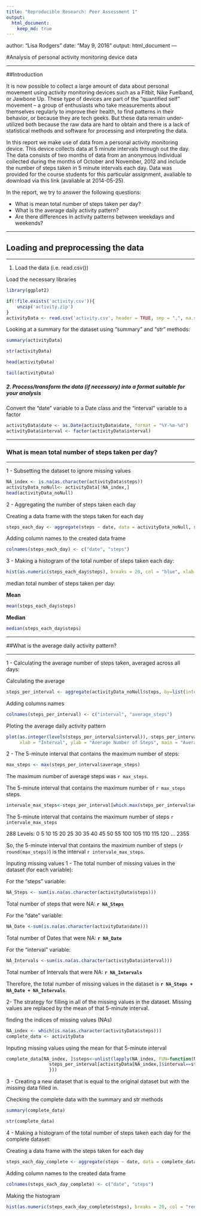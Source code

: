 ```yaml
---
title: "Reproducible Research: Peer Assessment 1"
output: 
  html_document:
    keep_md: true
---
```


author: "Lisa Rodgers"
date: "May 9, 2016"
output: html_document
---

#Analysis of personal activity monitoring device data

-----


##Introduction

It is now possible to collect a large amount of data about personal movement using activity monitoring devices such as a Fitbit, Nike Fuelband, or Jawbone Up. These type of devices are part of the “quantified self” movement – a group of enthusiasts who take measurements about themselves regularly to improve their health, to find patterns in their behavior, or because they are tech geeks. But these data remain under-utilized both because the raw data are hard to obtain and there is a lack of statistical methods and software for processing and interpreting the data.

In this report we make use of data from a personal activity monitoring device. This device collects data at 5 minute intervals through out the day. The data consists of two months of data from an anonymous individual collected during the months of October and November, 2012 and include the number of steps taken in 5 minute intervals each day. Data was provided for the course students for this particular assignment, avaliable to download via this link (avaliable at 2014-05-25).

In the report, we try to answer the following questions:

* What is mean total number of steps taken per day?
* What is the average daily activity pattern?
* Are there differences in activity patterns between weekdays and weekends?


-----

## Loading and preprocessing the data

-----

1. Load the data (i.e. read.csv())

Load the necessary libraries

```r
library(ggplot2)
```


```r
if(!file.exists('activity.csv')){
    unzip('activity.zip')
}
activityData <- read.csv('activity.csv', header = TRUE, sep = ",", na.strings = "NA")
```




Looking at a summary for the dataset using “summary” and “str” methods:

```r
summary(activityData)
```

```r
str(activityData)
```

```r
head(activityData)
```

```r
tail(activityData)
```

##### 2. Process/transform the data (if necessary) into a format suitable for your analysis
Convert the “date” variable to a Date class and the “interval” variable to a factor

```r
activityData$date <- as.Date(activityData$date, format = "%Y-%m-%d")
activityData$interval <- factor(activityData$interval)
```

-----

### What is mean total number of steps taken per day?

-----

1 - Subsetting the dataset to ignore missing values


```r
NA_index <- is.na(as.character(activityData$steps))
activityData_noNull<- activityData[!NA_index,]
head(activityData_noNull)
```



2 - Aggregating the number of steps taken each day

Creating a data frame with the steps taken for each day

```r
steps_each_day <- aggregate(steps ~ date, data = activityData_noNull, sum)
```

Adding column names to the created data frame

```r
colnames(steps_each_day) <- c("date", "steps")
```

3 - Making a histogram of the total number of steps taken each day:
```r
hist(as.numeric(steps_each_day$steps), breaks = 20, col = "blue", xlab = "Number of Steps", main= "Histogram of the Daily Steps")
```

median total number of steps taken per day:

**Mean**
```r
mean(steps_each_day$steps)
```


**Median**
```r
median(steps_each_day$steps)
```

-----

##What is the average daily activity pattern?

-----

1 - Calculating the average number of steps taken, averaged across all days:

Calculating the average
```r
steps_per_interval <- aggregate(activityData_noNull$steps, by=list(interval=activityData_noNull$interval), FUN=mean)
```

Adding columns names
```r
colnames(steps_per_interval) <- c("interval", "average_steps")
```

Ploting the average daily activity pattern 
```r
plot(as.integer(levels(steps_per_interval$interval)), steps_per_interval$average_steps, type="l",
     xlab = "Interval", ylab = "Average Number of Steps", main = "Average Daily Activity Pattern",  col ="blue")

```

2 - The 5-minute interval that contains the maximum number of steps:

```r
max_steps <- max(steps_per_interval$average_steps)

```
The maximum number of average steps was `r max_steps`.

The 5-minute interval that contains the maximum number of `r max_steps` steps.
```r
intervale_max_steps<-steps_per_interval[which.max(steps_per_interval$average_steps),]$interval

```
The 5-minute interval that contains the maximum number of steps `r intervale_max_steps`


288 Levels: 0 5 10 15 20 25 30 35 40 45 50 55 100 105 110 115 120 ... 2355

So, the 5-minute interval that contains the maximum number of steps (`r round(max_steps)`) is the interval `r intervale_max_steps`.

Inputing missing values
1 - The total number of missing values in the dataset (for each variable):

For the “steps” variable:
```r
NA_Steps <- sum(is.na(as.character(activityData$steps)))
```

Total number of steps that were NA: **`r NA_Steps`** 

For the “date” variable:
```r
NA_Date <-sum(is.na(as.character(activityData$date)))
```

Total number of Dates that were NA: **`r NA_Date`** 


For the “interval” variable:
```r
NA_Intervals <-sum(is.na(as.character(activityData$interval)))
```
Total number of Intervals that were NA: **`r NA_Intervals`**

Therefore, the total number of missing values in the dataset is **`r NA_Steps + NA_Date + NA_Intervals`**.

2- The strategy for filling in all of the missing values in the dataset. Missing values are replaced by the mean of that 5-minute interval.

finding the indices of missing values (NAs)
```r
NA_index <- which(is.na(as.character(activityData$steps)))
complete_data <- activityData
```

Inputing missing values using the mean for that 5-minute interval
```r
complete_data[NA_index, ]$steps<-unlist(lapply(NA_index, FUN=function(NA_index){
                steps_per_interval[activityData[NA_index,]$interval==steps_per_interval$interval,]$average_steps
                }))
```

3 - Creating a new dataset that is equal to the original dataset but with the missing data filled in.

Checking the complete data with the summary and str methods
```r
summary(complete_data)

str(complete_data)
```

4 - Making a histogram of the total number of steps taken each day for the complete dataset:

Creating a data frame with the steps taken for each day
```r
steps_each_day_complete <- aggregate(steps ~ date, data = complete_data, sum)
```


Adding column names to the created data frame
```r
colnames(steps_each_day_complete) <- c("date", "steps")
```

Making the histogram
```r
hist(as.numeric(steps_each_day_complete$steps), breaks = 20, col = "red", xlab = "Number of Steps", main= "Total Number of Steps Taken Each Day")
```

